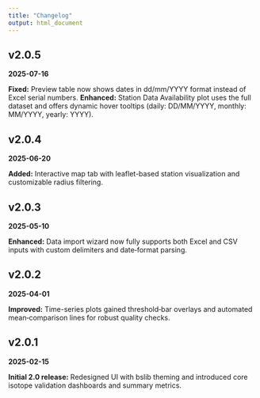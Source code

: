 ---
title: "Changelog"
output: html_document
---

## v2.0.5
**2025-07-16**

**Fixed:** Preview table now shows dates in dd/mm/YYYY format instead of Excel serial numbers.
**Enhanced:** Station Data Availability plot uses the full dataset and offers dynamic hover tooltips (daily: DD/MM/YYYY, monthly: MM/YYYY, yearly: YYYY).


## v2.0.4
**2025-06-20**

**Added:** Interactive map tab with leaflet-based station visualization and customizable radius filtering.


## v2.0.3
**2025-05-10**

**Enhanced:** Data import wizard now fully supports both Excel and CSV inputs with custom delimiters and date‐format parsing.


## v2.0.2
**2025-04-01**

**Improved:** Time-series plots gained threshold‐bar overlays and automated mean‐comparison lines for robust quality checks.


## v2.0.1
**2025-02-15**

**Initial 2.0 release:** Redesigned UI with bslib theming and introduced core isotope validation dashboards and summary metrics.  